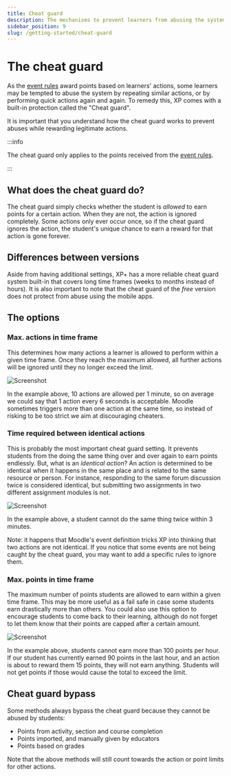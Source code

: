 ```yaml
---
title: Cheat guard
description: The mechanisms to prevent learners from abusing the system.
sidebar_position: 9
slug: /getting-started/cheat-guard
---
```


# The cheat guard

As the [event rules](../introduction.mdx) award points based on learners' actions, some learners may be tempted to abuse the system by repeating similar actions, or by performing quick actions again and again. To remedy this, XP comes with a built-in protection called the "Cheat guard".

It is important that you understand how the cheat guard works to prevent abuses while rewarding legitimate actions.

:::info

The cheat guard only applies to the points received from the [event rules](../introduction.mdx).

:::

## What does the cheat guard do?

The cheat guard simply checks whether the student is _allowed_ to earn points for a certain action. When they are not, the action is ignored completely. Some actions only ever occur once, so if the cheat guard ignores the action, the student's unique chance to earn a reward for that action is gone forever.

## Differences between versions

Aside from having additional settings, XP+ has a more reliable cheat guard system built-in that covers long time frames (weeks to months instead of hours). It is also important to note that the cheat guard of the _free_ version does not protect from abuse using the mobile apps.

## The options

### Max. actions in time frame

This determines how many actions a learner is allowed to perform within a given time frame. Once they reach the maximum allowed, all further actions will be ignored until they no longer exceed the limit.

![Screenshot](cheatguard-max-actions.png)

In the example above, 10 actions are allowed per 1 minute, so on average we could say that 1 action every 6 seconds is acceptable. Moodle sometimes triggers more than one action at the same time, so instead of risking to be too strict we aim at discouraging cheaters.

### Time required between identical actions

This is probably the most important cheat guard setting. It prevents students from the doing the same thing over and over again to earn points endlessly. But, what is an _identical action_? An action is determined to be identical when it happens in the same place and is related to the same resource or person. For instance, responding to the same forum discussion twice is considered identical, but submitting two assignments in two different assignment modules is not.

![Screenshot](cheatguard-identical-actions.png)

In the example above, a student cannot do the same thing twice within 3 minutes.

Note: it happens that Moodle's event definition tricks XP into thinking that two actions are not identical. If you notice that some events are not being caught by the cheat guard, you may want to add a specific rules to ignore them.

### Max. points in time frame


<RequiresXpPlus />

The maximum number of points students are allowed to earn within a given time frame. This may be more useful as a fail safe in case some students earn drastically more than others. You could also use this option to encourage students to come back to their learning, although do not forget to let them know that their points are capped after a certain amount.

![Screenshot](cheatguard-max-points.png)

In the example above, students cannot earn more than 100 points per hour. If our student has currently earned 90 points in the last hour, and an action is about to reward them 15 points, they will not earn anything. Students will not get points if those would cause the total to exceed the limit.

## Cheat guard bypass

Some methods always bypass the cheat guard because they cannot be abused by students:

- Points from activity, section and course completion
- Points imported, and manually given by educators
- Points based on grades

Note that the above methods will still count towards the action or point limits for other actions.
